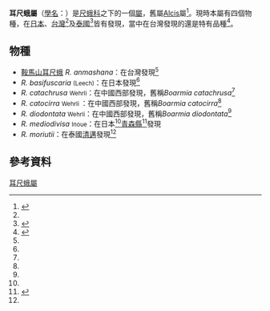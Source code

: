 {{Automatic Taxobox
| taxon = Ramobia
| authority = {{link-en|Inoué|Inoué}}<ref>{{cite web |url=http://www.nhm.ac.uk/jdsml/research-curation/projects/butmoth/GenusList3.dsml?searchPageURL=index.dsml&SUPERFAMIL=&FAMILYqtype=starts+with&FAMILY=&SUBFAMILYqtype=starts+with&SUBFAMILY=&TRIBEqtype=starts+with&TRIBE=&SUBTRIBEqtype=starts+with&SUBTRIBE=&GENUSqtype=starts+with&GENUS=Ramobia&AUTHORqtype=starts+with&AUTHOR=&YEARqtype=equals&YEAR=&sort=GENUS |publisher=[[Natural_History_Museum|Natural History Museum]] |title=Ramobia |accessdate=2013-03-25}}</ref>
| subdivision_ranks = [[屬_(生物)|屬]]
| subdivision = [[#物種|見內文]]
| synonyms = 
}}
'''耳尺蛾屬'''（[[學名|學名]]：{{lang|la|'''''Ramobia'''''}}）是[[尺蛾科|尺蛾科]]之下的一個[[屬_(生物)|屬]]，舊屬[[Alcis|Alcis]]屬<ref name=Sato2002>{{cite journal |author={{aut|Sato, Rikio}} |authorlink=佐藤力夫 |year=2002 |title=Two new species and two new subspecies of the ''Boarmiini'' from Taiwan, with notes on ''Alcis anmashanensis'' Sato (Geometridae: Ennominae). |journal=''Transactions of the Lepidopterological Society of Japan'' |volume=53 |issue=3 |pages=pp.141-149 |url=http://ci.nii.ac.jp/naid/110007630967/en |language=en |access-date=2013-03-24 |archive-date=2016-03-04 |archive-url=https://web.archive.org/web/20160304231302/http://ci.nii.ac.jp/naid/110007630967/en |dead-url=no }}</ref>。現時本屬有四個物種，在[[日本|日本]]、[[台灣|台灣]]<ref name=Sato2002 />及[[泰國|泰國]]<ref name=Sato2005>{{cite journal |author={{aut|Sato, R.}} |authorlink=佐藤力夫 |year=2005 |title=Records of the ''Boarmiini'' (Geometridae: Ennominae) from Thailand IV |journal=''Transactions of the Lepidopterological Society of Japan'' |volume=56 |issue=1 |pages=pp.63-72 |url=http://ci.nii.ac.jp/naid/110007138325/en |language=en |access-date=2013-03-24 |archive-date=2016-03-05 |archive-url=https://web.archive.org/web/20160305002652/http://ci.nii.ac.jp/naid/110007138325/en |dead-url=no }}</ref>皆有發現，當中在台灣發現的還是特有品種<ref name=TaiBNET>{{TaiBNET| zh=鞍馬山耳尺蛾 | id=345228 | binomial=Ramobia anmashana | authority=Sato, 2002 |authoritylink=佐藤力夫 | var= | accessdate=2013-01-24}}</ref>。

==物種==
* [[鞍馬山耳尺蛾|鞍馬山耳尺蛾]] ''R. anmashana''：在台灣發現<ref name=TaiBNET />
* ''R. basifuscaria'' <small>(Leech)</small>：在日本發現<ref name=Sato2002 />
* ''R. catachrusa'' <small>Wehrli</small>：在中國西部發現，舊稱''Boarmia catachrusa ''<ref name=Sato2005 />
* ''R. catocirra'' <small>Wehrli </small>：在中國西部發現，舊稱''Boarmia catocirra''<ref name=Sato2005 />
* ''R. diodontata'' <small>Wehrli</small>：在中國西部發現，舊稱''Boarmia diodontata''<ref name=Sato2005 />
* ''R. mediodivisa'' <small>Inoue</small>：在日本<ref name=Sato2002 />[[青森縣|青森縣]]<ref>{{cite journal|url=http://www.pref.aomori.lg.jp/soshiki/kyoiku/e-kyodokan/files/2012-0417-0836.pdf|title=青森県南部の蛾類（III）|language=ja|author=山內智|journal=青森県立郷土館研究紀要|volume=2012年|issue=36|pages=1-4|accessdate=2013-03-25|date=2012年3月|archive-date=2016-03-04|archive-url=https://web.archive.org/web/20160304202938/http://www.pref.aomori.lg.jp/soshiki/kyoiku/e-kyodokan/files/2012-0417-0836.pdf|dead-url=no}}</ref>發現
* ''R. moriutii''：在泰國[[清邁|清邁]]發現<ref name=Sato2005 />

==參考資料==
{{reflist}}

{{commonscat|Ramobia}}
{{taxonbar}}
[[Category:耳尺蛾屬|]]